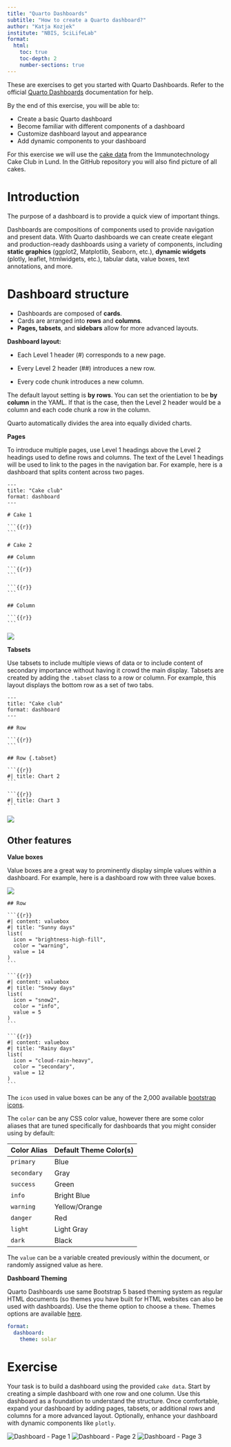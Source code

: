 ```yaml
---
title: "Quarto Dashboards"
subtitle: "How to create a Quarto dashboard?"
author: "Katja Kozjek"
institute: "NBIS, SciLifeLab"
format: 
  html:
    toc: true
    toc-depth: 2
    number-sections: true
---
```


::: {.callout-note}
These are exercises to get you started with Quarto Dashboards. Refer to the official [Quarto Dashboards](https://quarto.org/docs/dashboards/) documentation for help.

By the end of this exercise, you will be able to:

- Create a basic Quarto dashboard
- Become familiar with different components of a dashboard 
- Customize dashboard layout and appearance
- Add dynamic components to your dashboard
:::

::: {.callout-warning title="Dataset"}
For this exercise we will use the [cake data](https://github.com/ImmunTech/CakeClub) from the Immunotechnology Cake Club in Lund. In the GitHub repository you will also find picture of all cakes.
:::

# Introduction
The purpose of a dashboard is to provide a quick view of important things.

Dashboards are compositions of components used to provide navigation and present data. With Quarto dashboards we can create 
create elegant and production-ready dashboards using a variety of components, including **static graphics** (ggplot2, Matplotlib, Seaborn, etc.), **dynamic widgets** (plotly, leaflet, htmlwidgets, etc.), tabular data, value boxes, text annotations, and more.

# Dashboard structure
- Dashboards are composed of **cards**.
- Cards are arranged into **rows** and **columns**.
- **Pages, tabsets**, and **sidebars** allow for more advanced layouts.

**Dashboard layout:**

- Each Level 1 header (#) corresponds to a new page.

- Every Level 2 header (##) introduces a new row.

- Every code chunk introduces a new column.

::: {.callout-note title="Layout"}
The default layout setting is **by rows**. You can set the orientiation to be **by column** in the YAML. If that is the case, then the Level 2 header would be a column and each code chunk a row in the column.

Quarto automatically divides the area into equally divided charts.
:::

**Pages**

To introduce multiple pages, use Level 1 headings above the Level 2 headings used to define rows and columns. The text of the Level 1 headings will be used to link to the pages in the navigation bar. For example, here is a dashboard that splits content across two pages. 

::: {.chart-example .grid}
::: g-col-5
````
---
title: "Cake club"
format: dashboard
---
    
# Cake 1 

```{{r}}
```

# Cake 2

## Column

```{{r}}
```

```{{r}}
```

## Column 

```{{r}}
```
````
:::

::: g-col-7
![](./images/page.png)
:::
:::

**Tabsets**

Use tabsets to include multiple views of data or to include content of secondary importance without having it crowd the main display. Tabsets are created by adding the `.tabset` class to a row or column. For example, this layout displays the bottom row as a set of two tabs.

::: {.chart-example .grid}
::: g-col-5
````
---
title: "Cake club"
format: dashboard
---
    
## Row

```{{r}}
```

## Row {.tabset}

```{{r}}
#| title: Chart 2
```

```{{r}}
#| title: Chart 3
```
````
:::

::: g-col-7
![](./images/chart-tabset-row.png)
:::
:::

## Other features

**Value boxes**

Value boxes are a great way to prominently display simple values within a dashboard. For example, here is a dashboard row with three value boxes. 

![](./images/value-box.png)

````
## Row

```{{r}}
#| content: valuebox
#| title: "Sunny days"
list(
  icon = "brightness-high-fill",
  color = "warning",
  value = 14
)
```

```{{r}}
#| content: valuebox
#| title: "Snowy days"
list(
  icon = "snow2",
  color = "info",
  value = 5
)
```

```{{r}}
#| content: valuebox
#| title: "Rainy days"
list(
  icon = "cloud-rain-heavy",
  color = "secondary",
  value = 12
)
```
````

The `icon` used in value boxes can be any of the 2,000 available [bootstrap icons](https://icons.getbootstrap.com/).

The `color` can be any CSS color value, however there are some color aliases that are tuned specifically for dashboards that you might consider using by default:

| Color Alias | Default Theme Color(s) |
|--------------|---------------|
| `primary`   | Blue |
| `secondary` | Gray |
| `success`   | Green |
| `info`      | Bright Blue |
| `warning`   | Yellow/Orange |
| `danger`    | Red |
| `light`     | Light Gray |
| `dark`      | Black |

The `value` can be a variable created previously within the document, or randomly assigned value as here.

**Dashboard Theming**

Quarto Dashboards use same Bootstrap 5 based theming system as regular HTML documents (so themes you have built for HTML websites can also be used with dashboards). Use the theme option to choose a `theme`. Themes options are available [here](https://quarto.org/docs/dashboards/theming.html).

```.yaml
format:
  dashboard:
    theme: solar
```

# Exercise

Your task is to build a dashboard using the provided `cake data`. Start by creating a simple dashboard with one row and one column. Use this dashboard as a foundation to understand the structure. Once comfortable, expand your dashboard by adding pages, tabsets, or additional rows and columns for a more advanced layout. Optionally, enhance your dashboard with dynamic components like `plotly`. 

![Dashboard - Page 1](./images/dashboard1.png){.lightbox}
![Dashboard - Page 2](./images/dashboard2.png){.lightbox}
![Dashboard - Page 3](./images/dashboard3.png){.lightbox}